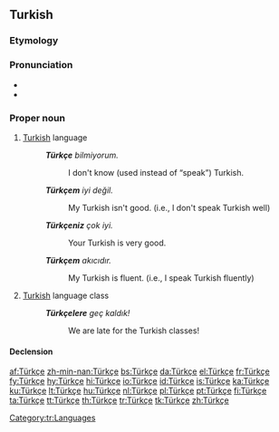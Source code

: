 ==Turkish==

===Etymology===
{{suffix|Türk|çe|lang=tr}}

===Pronunciation===
* {{IPA|[ˈt̪yɾktʃe]|lang=tr}}
* {{audio|Turkce.ogg}}

===Proper noun===
{{infl|tr|proper noun}}

# [[Turkish]] language
#: '''''Türkçe''' bilmiyorum.''
#:: I don't know (used instead of “speak”) Turkish.
#: '''''Türkçem''' iyi değil.''
#:: My Turkish isn't good. (i.e., I don't speak Turkish well)
#: '''''Türkçeniz''' çok iyi.''
#:: Your Turkish is very good.
#: '''''Türkçem''' akıcıdır.''
#:: My Turkish is fluent. (i.e., I speak Turkish fluently)
# [[Turkish]] language class
#: '''''Türkçelere''' geç kaldık!''
#:: We are late for the Turkish classes!

====Declension====
{{tr-noun-v|e|poss=+}}

[[Category:tr:Languages]]

[[af:Türkçe]]
[[zh-min-nan:Türkçe]]
[[bs:Türkçe]]
[[da:Türkçe]]
[[el:Türkçe]]
[[fr:Türkçe]]
[[fy:Türkçe]]
[[hy:Türkçe]]
[[hi:Türkçe]]
[[io:Türkçe]]
[[id:Türkçe]]
[[is:Türkçe]]
[[ka:Türkçe]]
[[ku:Türkçe]]
[[lt:Türkçe]]
[[hu:Türkçe]]
[[nl:Türkçe]]
[[pl:Türkçe]]
[[pt:Türkçe]]
[[fi:Türkçe]]
[[ta:Türkçe]]
[[tt:Türkçe]]
[[th:Türkçe]]
[[tr:Türkçe]]
[[tk:Türkçe]]
[[zh:Türkçe]]
